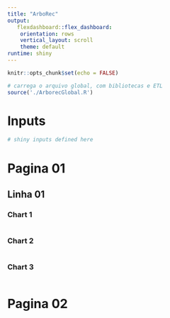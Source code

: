 ```yaml
---
title: "ArboRec"
output:
   flexdashboard::flex_dashboard:
    orientation: rows
    vertical_layout: scroll
    theme: default
runtime: shiny
---
```


```r
knitr::opts_chunk$set(echo = FALSE)

# carrega o arquivo global, com bibliotecas e ETL
source('./ArborecGlobal.R') 
```

Inputs {.sidebar}
====================================

```r
# shiny inputs defined here
```

Pagina 01
====================================


Linha 01
-------------------------------------
    
### Chart 1
    
```r
```

### Chart 2

```r
```
### Chart 3

```r
```

Pagina 02
====================================
